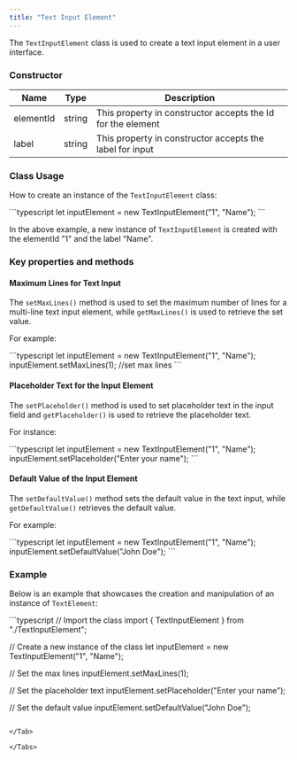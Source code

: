 ```yaml
---
title: "Text Input Element"
---
```




The `TextInputElement` class is used to create a text input element in a user interface.

### Constructor

| Name      | Type   | Description                                                 |
| --------- | ------ | ----------------------------------------------------------- |
| elementId | string | This property in constructor accepts the Id for the element |
| label     | string | This property in constructor accepts the label for input    |

### Class Usage

How to create an instance of the `TextInputElement` class:

<Tabs>
<Tab title="TypeScript">
```typescript
let inputElement = new TextInputElement("1", "Name");
```

</Tab>

</Tabs>

In the above example, a new instance of `TextInputElement` is created with the elementId "1" and the label "Name".

### Key properties and methods

#### Maximum Lines for Text Input

The `setMaxLines()` method is used to set the maximum number of lines for a multi-line text input element, while `getMaxLines()` is used to retrieve the set value.

For example:

<Tabs>
<Tab title="TypeScript">
```typescript
let inputElement = new TextInputElement("1", "Name");
inputElement.setMaxLines(1); //set max lines
```

</Tab>

</Tabs>

#### Placeholder Text for the Input Element

The `setPlaceholder()` method is used to set placeholder text in the input field and `getPlaceholder()` is used to retrieve the placeholder text.

For instance:

<Tabs>
<Tab title="TypeScript">
```typescript
let inputElement = new TextInputElement("1", "Name");
inputElement.setPlaceholder("Enter your name");
```

</Tab>

</Tabs>

#### Default Value of the Input Element

The `setDefaultValue()` method sets the default value in the text input, while `getDefaultValue()` retrieves the default value.

For example:

<Tabs>
<Tab title="TypeScript">
```typescript
let inputElement = new TextInputElement("1", "Name");
inputElement.setDefaultValue("John Doe");
```

</Tab>

</Tabs>

### Example

Below is an example that showcases the creation and manipulation of an instance of `TextElement`:

<Tabs>
<Tab title="TypeScript">
```typescript
// Import the class
import { TextInputElement } from "./TextInputElement";

// Create a new instance of the class
let inputElement = new TextInputElement("1", "Name");

// Set the max lines
inputElement.setMaxLines(1);

// Set the placeholder text
inputElement.setPlaceholder("Enter your name");

// Set the default value
inputElement.setDefaultValue("John Doe");
```

</Tab>

</Tabs>
